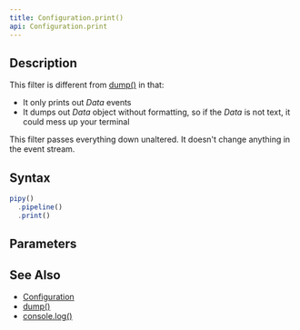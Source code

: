 ```yaml
---
title: Configuration.print()
api: Configuration.print
---
```


## Description

<Summary/>

<FilterDiagram
  name="print"
  input="Event"
  output="Event"
/>

This filter is different from [dump()](/reference/api/Configuration/dump) in that:

- It only prints out _Data_ events
- It dumps out _Data_ object without formatting, so if the _Data_ is not text, it could mess up your terminal

This filter passes everything down unaltered. It doesn't change anything in the event stream.

## Syntax

``` js
pipy()
  .pipeline()
  .print()
```

## Parameters

<Parameters/>

## See Also

* [Configuration](/reference/api/Configuration)
* [dump()](/reference/api/Configuration/dump)
* [console.log()](/reference/api/console/log)
